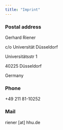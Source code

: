```yaml
---
title: "Imprint"
---
```


### Postal address
 Gerhard Riener
 
 c/o Universität Düsseldorf
 
 Universitätsstr 1
 
 40225 Düsseldorf
 
 Germany
 
### Phone
 +49 211 81-10252 

### Mail
 riener [at] hhu.de
